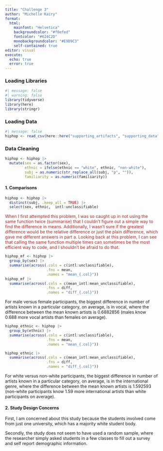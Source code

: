 ```yaml
---
title: "Challenge 3"
author: "Michelle Kairy"
format: 
  html:
    mainfont: "Helvetica"
    backgroundcolor: "#f0efed"
    fontcolor: "#624C2D"
    monobackgroundcolor: "#E9D9C3"
    self-contained: true
editor: visual
execute: 
  echo: true
  error: true
---
```


### Loading Libraries

```r
#| message: false
#| warning: false
library(tidyverse)
library(here)
library(stringr)
```

### Loading Data

```r
#| message: false
hiphop <- read_csv(here::here("supporting_artifacts", "supporting_data", "hiphop.csv"))
```

### Data Cleaning

```r
hiphop <- hiphop |>
  mutate(sex = as.factor(sex),
         ethnic = ifelse(ethnic == "white", ethnic, "non-white"),
         subj = as.numeric(str_replace_all(subj, "p", "")),
         familiarity = as.numeric(familiarity))
```

#### 1. Comparisons

```r
hiphop <- hiphop |>
  distinct(subj, .keep_all = TRUE) |>
  select(sex, ethnic,  intl:unclassifiable) 
```

[When I first attempted this problem, I was so caught up in not using the same function twice (summarise) that I couldn't figure out a simple way to find the difference in means. Additionally, I wasn't sure if the greatest difference would be the relative difference or just the plain difference, which gave me different answers in part a. Looking back at this problem, I can see that calling the same function multiple times can sometimes be the most efficient way to code, and I shouldn't be afraid to do that.]{style="color: brown;"}

```r
hiphop_mf <- hiphop |>
  group_by(sex) |>
  summarise(across(.cols = c(intl:unclassifiable),
                   .fns = mean,
                   .names = "mean_{.col}"))
hiphop_mf |>
  summarise(across(.cols = c(mean_intl:mean_unclassifiable),
                   .fns = diff,
                   .names = "diff_{.col}"))

```

For male versus female participants, the biggest difference in number of artists known in a particular category, on average, is in vocal, where the difference between the mean known artists is 0.6882856 (males know 0.688 more vocal artists than females on average).

```r
hiphop_ethnic <- hiphop |>
  group_by(ethnic) |>
  summarise(across(.cols = c(intl:unclassifiable),
                   .fns = mean,
                   .names = "mean_{.col}"))

hiphop_ethnic |>
  summarise(across(.cols = c(mean_intl:mean_unclassifiable),
                   .fns = diff,
                   .names = "diff_{.col}"))
```

For white versus non-white participants, the biggest difference in number of artists known in a particular category, on average, is in the international genre, where the difference between the mean known artists is 1.592593 (non-white participants know 1.59 more international artists than white participants on average).

#### 2. Study Design Concerns

First, I am concerned about this study because the students involved come from just one university, which has a majority white student body.

Secondly, the study does not seem to have used a random sample, where the researcher simply asked students in a few classes to fill out a survey and self report demographic information.
